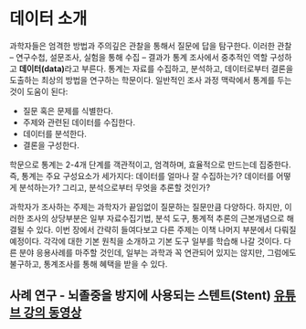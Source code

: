 # 데이터 소개 {#introductionToData}

과학자들은 엄격한 방법과 주의깊은 관찰을 통해서 질문에 답을 탐구한다.
이러한 관찰 -- 연구수첩, 설문조사, 실험을 통해 수집 -- 결과가 통계 조사에서 중추적인 역할 구성하고 **데이터(data)**라고 부른다. 통계는 자료를 수집하고, 분석하고, 데이터로부터 결론을 도출하는 최상의 방법을 연구하는 학문이다.
일반적인 조사 과정 맥락에서 통계를 두는 것이 도움이 된다:

- 질문 혹은 문제를 식별한다.
- 주제와 관련된 데이터를 수집한다.
- 데이터를 분석한다.
- 결론을 구성한다.

학문으로 통계는 2-4개 단계를 객관적이고, 엄격하며, 효율적으로 만드는데 집중한다. 즉, 통계는 주요 구성요소가 세가지다: 데이터를 얼마나 잘 수집하는가? 데이터를 어떻게 분석하는가? 그리고, 분석으로부터 무엇을 추론할 것인가?

과학자가 조사하는 주제는 과학자가 끝임없이 질문하는 질문만큼 다양하다.
하지만, 이러한 조사의 상당부분은 일부 자료수집기법, 분석 도구, 통계적 추론의 근본개념으로 해결될 수 있다.
이번 장에서 간략히 들여다보고 다른 주제는 이책 나머지 부분에서 다뤄질 예정이다.
각각에 대한 기본 원칙을 소개하고 기본 도구 일부를 학습해 나갈 것이다.
다른 분야 응용사례를 마주할 것인데, 일부는 과학과 꼭 연관되어 있지는 않지만, 그럼에도 불구하고, 통계조사를 통해 혜택을 받을 수 있다.

## 사례 연구 - 뇌졸중을 방지에 사용되는 스텐트(Stent) [유튜브 강의 동영상](https://www.youtube.com/watch?v=nEHFF1ADpWE&list=PLkIselvEzpM6pZ76FD3NoCvvgkj_p-dE8) {#basicExampleOfStentsAndStrokes}


